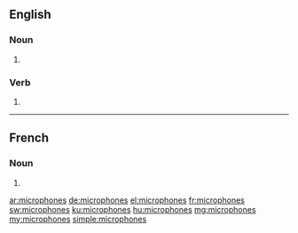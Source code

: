 ==English==

===Noun===
{{head|en|plural}}

# {{plural of|microphone|lang=en}}

===Verb===
{{head|en|head=microphone}}

# {{en-third-person singular of|microphone}}

----

==French==

===Noun===
{{head|fr|plural|g=?}}

# {{plural of|microphone|lang=fr}}

[[ar:microphones]]
[[de:microphones]]
[[el:microphones]]
[[fr:microphones]]
[[sw:microphones]]
[[ku:microphones]]
[[hu:microphones]]
[[mg:microphones]]
[[my:microphones]]
[[simple:microphones]]